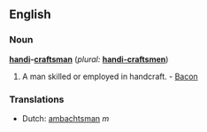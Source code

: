 ==English==

===Noun===
'''[[handi]]-[[craftsman]]'''  (''plural:'' '''[[handi-craftsmen]]''')

# A man skilled or employed in handcraft. - [[Bacon]]

===Translations===
*Dutch: [[ambachtsman]] ''m''